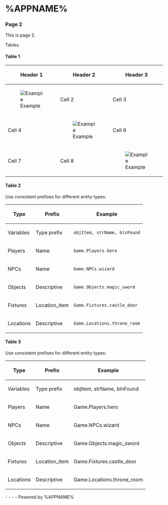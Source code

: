 = %APPNAME% =

=== Page 2 ===

This is page 2.

Tables.

==== Table 1 ====

{|
! Header 1 !! Header 2 !! Header 3
|-
| [[Image:example.jpg|Example]] || Cell 2 || Cell 3
|-
| Cell 4 || [[Image:example.jpg|Example]] || Cell 6
|-
| Cell 7 || Cell 8 || [[Image:example.jpg|Example]]
|}

==== Table 2 ====

Use consistent prefixes for different entity types:

{|
! Type !! Prefix !! Example
|-
| Variables || Type prefix || <code>objItem, strName, blnFound</code>
|-
| Players || Name || <code>Game.Players.hero</code>
|-
| NPCs || Name || <code>Game.NPCs.wizard</code> 
|-
| Objects || Descriptive || <code>Game.Objects.magic_sword</code>
|-
| Fixtures || Location_item || <code>Game.Fixtures.castle_door</code>
|-
| Locations || Descriptive || <code>Game.Locations.throne_room</code>
|}

==== Table 3 ====

Use consistent prefixes for different entity types:

{|
! Type !! Prefix !! Example
|-
| Variables || Type prefix || objItem, strName, blnFound
|-
| Players || Name || Game.Players.hero
|-
| NPCs || Name || Game.NPCs.wizard 
|-
| Objects || Descriptive || Game.Objects.magic_sword
|-
| Fixtures || Location_item || Game.Fixtures.castle_door
|-
| Locations || Descriptive || Game.Locations.throne_room
|}

- - - -
Powered by %APPNAME%
